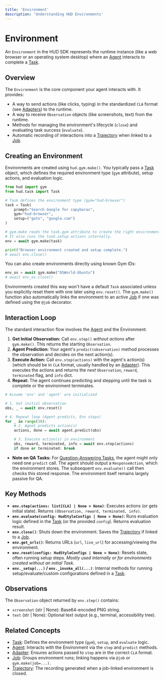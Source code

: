 ```yaml
---
title: 'Environment'
description: 'Understanding HUD Environments'
---
```


# Environment

An `Environment` in the HUD SDK represents the runtime instance (like a web browser or an operating system desktop) where an [Agent](/concepts/agent) interacts to complete a [Task](/concepts/task).

## Overview

The `Environment` is the core component your agent interacts with. It provides:

*   A way to send actions (like clicks, typing) in the standardized `CLA` format (see [Adapters](/concepts/adapter)) to the runtime.
*   A way to receive `Observation` objects (like screenshots, text) from the runtime.
*   Methods for managing the environment's lifecycle (`close`) and evaluating task success (`evaluate`).
*   Automatic recording of interactions into a [Trajectory](/concepts/trajectory) when linked to a [Job](/concepts/job).

## Creating an Environment

Environments are created using `hud.gym.make()`. You typically pass a [Task](/concepts/task) object, which defines the required environment type (`gym` attribute), setup actions, and evaluation logic.

```python
from hud import gym
from hud.task import Task

# Task defines the environment type (gym="hud-browser")
task = Task(
    prompt="Search Google for capybaras",
    gym="hud-browser",
    setup=("goto", "google.com")
)

# gym.make reads the task.gym attribute to create the right environment
# It also runs the task.setup actions internally.
env = await gym.make(task)

print("Browser environment created and setup complete.")
# await env.close()
```

You can also create environments directly using known Gym IDs:

```python
env_os = await gym.make("OSWorld-Ubuntu")
# await env_os.close()
```

Environments created this way won't have a default `Task` associated unless you explicitly reset them with one later using `env.reset()`. The `gym.make()` function also automatically links the environment to an active [Job](/concepts/job) if one was defined using the `@job` decorator.

## Interaction Loop

The standard interaction flow involves the [Agent](/concepts/agent) and the Environment:

1.  **Get Initial Observation:** Call `env.step()` *without actions* after `gym.make()`. This returns the starting `Observation`.
2.  **Agent Prediction:** Your agent's `predict(observation)` method processes the observation and decides on the next action(s).
3.  **Execute Action:** Call `env.step(actions)` with the agent's action(s) (which should be in `CLA` format, usually handled by an [Adapter](/concepts/adapter)). This executes the actions and returns the *next* `Observation`, `reward`, `terminated` flag, and `info` dict.
4.  **Repeat:** The agent continues predicting and stepping until the task is complete or the environment terminates.

```python
# Assume 'env' and 'agent' are initialized

# 1. Get initial observation
obs, _ = await env.reset()

# 4. Repeat loop (Agent predicts, Env steps)
for _ in range(10):
    # 2. Agent predicts action(s)
    actions, done = await agent.predict(obs)

    # 3. Execute action(s) in environment
    obs, reward, terminated, info = await env.step(actions)
    if done or terminated: break
```

*   **Note on QA Tasks:** For [Question-Answering Tasks](/concepts/task#defining-question-answering-qa-tasks), the agent might only need one `predict` call. The agent should output a `ResponseAction`, which the environment stores. The subsequent `env.evaluate()` call then checks this stored response. The environment itself remains largely passive for QA.

## Key Methods

*   **`env.step(actions: list[CLA] | None = None)`**: Executes actions (or gets initial state). Returns `(Observation, reward, terminated, info)`.
*   **`env.evaluate(config: HudStyleConfigs | None = None)`**: Runs evaluation logic defined in the [Task](/concepts/task) (or the provided `config`). Returns evaluation result.
*   **`env.close()`**: Shuts down the environment. Saves the [Trajectory](/concepts/trajectory) if linked to a [Job](/concepts/job).
*   **`env.get_urls()`**: Returns URLs (`url`, `live_url`) for accessing/viewing the environment.
*   **`env.reset(configs: HudStyleConfigs | None = None)`**: Resets state, often running setup steps. *Mostly used internally or for environments created without an initial Task.*
*   **`env._setup(...)` / `env._invoke_all(...)`**: Internal methods for running setup/evaluate/custom configurations defined in a [Task](/concepts/task).

## Observations

The `Observation` object returned by `env.step()` contains:

*   `screenshot` (str | None): Base64-encoded PNG string.
*   `text` (str | None): Optional text output (e.g., terminal, accessibility tree).

## Related Concepts

*   [Task](/concepts/task): Defines the environment type (`gym`), `setup`, and `evaluate` logic.
*   [Agent](/concepts/agent): Interacts with the Environment via the `step` and `predict` methods.
*   [Adapter](/concepts/adapter): Ensures actions passed to `step` are in the correct `CLA` format.
*   [Job](/concepts/job): Groups environment runs; linking happens via `@job` or `gym.make(job=...)`.
*   [Trajectory](/concepts/trajectory): The recording generated when a job-linked environment is closed.